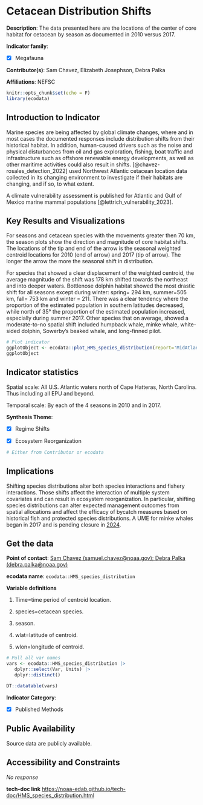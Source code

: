 # Cetacean Distribution Shifts

**Description**: The data presented here are the locations of the center of core habitat for cetacean by season as documented in 2010 versus 2017.

**Indicator family**: 

- [X] Megafauna


**Contributor(s)**: Sam Chavez, Elizabeth Josephson, Debra Palka

**Affiliations**: NEFSC

```{r echo=FALSE}
knitr::opts_chunk$set(echo = F)
library(ecodata)
```
## Introduction to Indicator
Marine species are being affected by global climate changes, where and in most cases the documented responses include distribution shifts from their historical habitat. In addition, human-caused drivers such as the noise and physical disturbances from oil and gas exploration, fishing, boat traffic and infrastructure such as offshore renewable energy developments, as well as other maritime activities could also result in shifts. [@chavez-rosales_detection_2022] used Northwest Atlantic cetacean location data collected in its changing environment to investigate if their habitats are changing, and if so, to what extent.

A climate vulnerability assessment is published for Atlantic and Gulf of Mexico marine mammal populations [@lettrich_vulnerability_2023].

## Key Results and Visualizations
For seasons and cetacean species with the movements greater then 70 km, the season plots show the direction and magnitude of core habitat shifts. The locations of the tip and end of the arrow is the seasonal weighted centroid locations for 2010 (end of arrow) and 2017 (tip of arrow). The longer the arrow the more the seasonal shift in distribution. 
For species that showed a clear displacement of the weighted centroid, the average magnitude of the shift was 178 km shifted towards the northeast and into deeper waters. Bottlenose dolphin habitat showed the most drastic shift for all seasons except during winter: spring= 294 km, summer=505 km, fall= 753 km and winter = 211. There was a clear tendency where the proportion of the estimated population in southern latitudes decreased, while north of 35° the proportion of the estimated population increased, especially during summer 2017. Other species that on average, showed a moderate-to-no spatial shift included humpback whale, minke whale, white-sided dolphin, Sowerby’s beaked whale, and long-finned pilot.

```{r plot_HMS_species_distributionMAB}
# Plot indicator
ggplotObject <- ecodata::plot_HMS_species_distribution(report='MidAtlantic')
ggplotObject
```


## Indicator statistics 
Spatial scale: All U.S. Atlantic waters north of Cape Hatteras, North Carolina. Thus including all EPU and beyond.

Temporal scale: By each of the 4 seasons in 2010 and in 2017.

**Synthesis Theme**:

- [X] Regime Shifts
- [X] Ecosystem Reorganization


```{r autostats_HMS_species_distribution}
# Either from Contributor or ecodata
```

## Implications
Shifting species distributions alter both species interactions and fishery interactions. Those shifts affect the interaction of multiple system covariates and can result in ecosystem reorganization. In particular, shifting species distributions can alter expected management outcomes from spatial allocations and affect the efficacy of bycatch measures based on historical fish and protected species distributions. A UME for minke whales began in 2017 and is pending closure in [2024](https://www.fisheries.noaa.gov/national/marine-life-distress/active-and-closed-unusual-mortality-events).

## Get the data

**Point of contact**: [Sam Chavez (samuel.chavez@noaa.gov); Debra Palka (debra.palka@noaa.gov)](mailto:Sam Chavez (samuel.chavez@noaa.gov); Debra Palka (debra.palka@noaa.gov)){.email}

**ecodata name**: `ecodata::HMS_species_distribution`

**Variable definitions**

1) Time=time period of centroid location.  
2) species=cetacean species.  3) season.  
4) wlat=latitude of centroid.  
5) wlon=longitude of centroid.

```{r vars_HMS_species_distribution}
# Pull all var names
vars <- ecodata::HMS_species_distribution |>
   dplyr::select(Var, Units) |>
   dplyr::distinct()

DT::datatable(vars)
```
**Indicator Category**:

- [X] Published Methods


## Public Availability

Source data are publicly available.

## Accessibility and Constraints

_No response_

**tech-doc link**
<https://noaa-edab.github.io/tech-doc/HMS_species_distribution.html>

